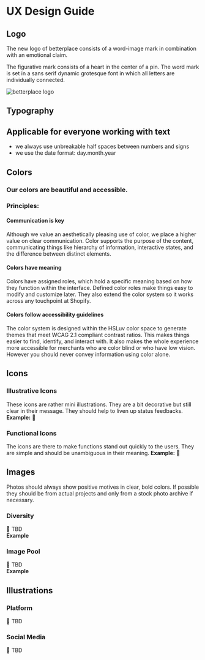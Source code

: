 
<Meta title="Guides/UX Design Guide" />

# UX Design Guide

## Logo

The new logo of betterplace consists of a word-image mark in combination with an emotional claim.

The figurative mark consists of a heart in the center of a pin. The word mark is set in a sans serif dynamic grotesque font in which all letters are individually connected.

![betterplace logo](/bp-logo.svg)

## Typography

## Applicable for everyone working with text

- we always use unbreakable half spaces between numbers and signs
- we use the date format: day.month.year

## Colors

### Our colors are beautiful and accessible.

### Principles:

#### **Communication is key**

Although we value an aesthetically pleasing use of color, we place a higher value on clear communication. Color supports the purpose of the content, communicating things like hierarchy of information, interactive states, and the difference between distinct elements.

#### **Colors have meaning**

Colors have assigned roles, which hold a specific meaning based on how they function within the interface. Defined color roles make things easy to modify and customize later. They also extend the color system so it works across any touchpoint at Shopify.

#### **Colors follow accessibility guidelines**

The color system is designed within the HSLuv color space to generate themes that meet WCAG 2.1 compliant contrast ratios. This makes things easier to find, identify, and interact with. It also makes the whole experience more accessible for merchants who are color blind or who have low vision. However you should never convey information using color alone.

## Icons

### Illustrative Icons

These icons are rather mini illustrations. They are a bit decorative but still clear in their message. They should help to liven up status feedbacks.
**Example:** 🚧

### Functional Icons

The icons are there to make functions stand out quickly to the users. They are simple and should be unambiguous in their meaning.
**Example:** 🚧

## Images

Photos should always show positive motives in clear, bold colors. If possible they should be from actual projects and only from a stock photo archive if necessary.

### Diversity

🚧 TBD <br/> **Example**

### Image Pool

🚧 TBD <br/> **Example**

## Illustrations

### Platform

🚧 TBD

### Social Media

🚧 TBD
